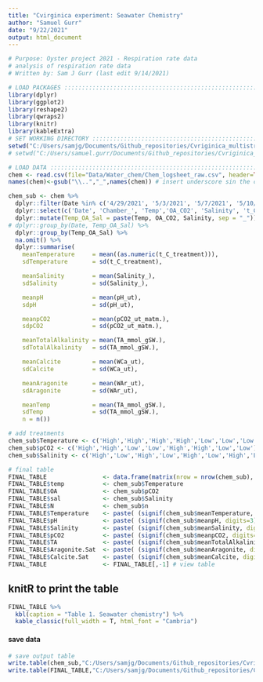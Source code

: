 ```yaml
---
title: "Cvirginica experiment: Seawater Chemistry"
author: "Samuel Gurr"
date: "9/22/2021"
output: html_document
---
```


```r
# Purpose: Oyster project 2021 - Respiration rate data 
# analysis of respiration rate data
# Written by: Sam J Gurr (last edit 9/14/2021)

# LOAD PACKAGES :::::::::::::::::::::::::::::::::::::::::::::::::::::::
library(dplyr)
library(ggplot2)
library(reshape2)
library(qwraps2)
library(knitr)
library(kableExtra)
# SET WORKING DIRECTORY :::::::::::::::::::::::::::::::::::::::::::::::
setwd("C:/Users/samjg/Documents/Github_repositories/Cvriginica_multistressor/RAnalysis") # personal computer
# setwd("C:/Users/samuel.gurr/Documents/Github_repositories/Cvriginica_multistressor/RAnalysis") # Work computer

# LOAD DATA :::::::::::::::::::::::::::::::::::::::::::::::::::::::::::
chem <- read.csv(file="Data/Water_chem/Chem_logsheet_raw.csv", header=TRUE) # load the chem data
names(chem)<-gsub("\\..","_",names(chem)) # insert underscore sin the column names to ease reading the columns 
```


```r
chem_sub <- chem %>% 
  dplyr::filter(Date %in% c('4/29/2021', '5/3/2021', '5/7/2021', '5/10/2021', '5/14/2021', '5/17/2021', '5/21/2021')) %>% 
  dplyr::select(c('Date', 'Chamber_', 'Temp','OA_CO2', 'Salinity', 't_C_treatment', 'Salinity_','TA_mmol_gSW.', 'pH_ut', 'pCO2_ut_matm.', 'WCa_ut', 'WAr_ut')) %>% 
  dplyr::mutate(Temp_OA_Sal = paste(Temp, OA_CO2, Salinity, sep = "_")) %>% 
# dplyr::group_by(Date, Temp_OA_Sal) %>%  
  dplyr::group_by(Temp_OA_Sal) %>%  
  na.omit() %>% 
  dplyr::summarise(
    meanTemperature     = mean((as.numeric(t_C_treatment))),
    sdTemperature       = sd(t_C_treatment),

    meanSalinity        = mean(Salinity_),
    sdSalinity          = sd(Salinity_),

    meanpH              = mean(pH_ut),
    sdpH                = sd(pH_ut),

    meanpCO2            = mean(pCO2_ut_matm.),
    sdpCO2              = sd(pCO2_ut_matm.),

    meanTotalAlkalinity = mean(TA_mmol_gSW.),
    sdTotalAlkalinity   = sd(TA_mmol_gSW.),

    meanCalcite         = mean(WCa_ut),
    sdCalcite           = sd(WCa_ut),

    meanAragonite       = mean(WAr_ut),
    sdAragonite         = sd(WAr_ut),

    meanTemp            = mean(TA_mmol_gSW.),
    sdTemp              = sd(TA_mmol_gSW.),
    n = n())

# add treatments
chem_sub$Temperature <- c('High','High','High','High','Low','Low','Low','Low')
chem_sub$pCO2 <- c('High','High','Low','Low','High','High','Low','Low')
chem_sub$Salinity <- c('High','Low','High','Low','High','Low','High','Low')

# final table
FINAL_TABLE                <- data.frame(matrix(nrow = nrow(chem_sub), ncol = 1))
FINAL_TABLE$temp           <- chem_sub$Temperature
FINAL_TABLE$OA             <- chem_sub$pCO2
FINAL_TABLE$sal            <- chem_sub$Salinity
FINAL_TABLE$N              <- chem_sub$n
FINAL_TABLE$Temperature    <- paste( (signif(chem_sub$meanTemperature, digits=3)), (signif(chem_sub$sdTemperature, digits=3)), sep=" ± ")
FINAL_TABLE$pH             <- paste( (signif(chem_sub$meanpH, digits=3)), (signif(chem_sub$sdpH, digits=3)), sep=" ± ")
FINAL_TABLE$Salinity       <- paste( (signif(chem_sub$meanSalinity, digits=3)), (signif(chem_sub$sdSalinity, digits=3)), sep=" ± ")
FINAL_TABLE$pCO2           <- paste( (signif(chem_sub$meanpCO2, digits=3)), (signif(chem_sub$sdpCO2, digits=3)), sep=" ± ")
FINAL_TABLE$TA             <- paste( (signif(chem_sub$meanTotalAlkalinity, digits=3)), (signif(chem_sub$sdTotalAlkalinity, digits=3)), sep=" ± ")
FINAL_TABLE$Aragonite.Sat  <- paste( (signif(chem_sub$meanAragonite, digits=3)), (signif(chem_sub$sdTotalAlkalinity, digits=3)), sep=" ± ")
FINAL_TABLE$Calcite.Sat    <- paste( (signif(chem_sub$meanCalcite, digits=3)), (signif(chem_sub$sdCalcite, digits=3)), sep=" ± ")
FINAL_TABLE                <- FINAL_TABLE[,-1] # view table
```


## knitR to print the table 
```r
FINAL_TABLE %>%
  kbl(caption = "Table 1. Seawater chemistry") %>%
  kable_classic(full_width = T, html_font = "Cambria")
```


#### save data
```r
# save output table
write.table(chem_sub,"C:/Users/samjg/Documents/Github_repositories/Cvriginica_multistressor/RAnalysis/Output/Chem.Table_sep.csv",sep=",", row.names=FALSE)  # write table to 
write.table(FINAL_TABLE,"C:/Users/samjg/Documents/Github_repositories/Cvriginica_multistressor/RAnalysis/Output/Chem.Table.csv",sep=",", row.names=FALSE)  # write table to 

```